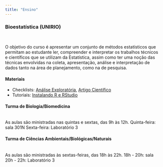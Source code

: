 ```yaml
---
title: "Ensino"
---
```


<h3> Bioestatística (UNIRIO)</h3>
<br>

O objetivo do curso é apresentar um conjunto de métodos estatísticos que permitam ao estudante ler, 
compreender e interpretar os trabalhos técnicos e científicos que se utilizam da Estatística, assim 
como  ter  uma  noção  das  técnicas  envolvidas  na  coleta,  apresentação,  análise  e  interpretação  de 
dados tanto na área de planejamento, como na de pesquisa. 

<h4>Materiais</h4>

- Checklists: [Análise Exploratória](https://drive.google.com/file/d/1Wdi--khEKj_o5cBQ0p4wkkSLwknPJMp5/view?usp=sharing), [Artigo Científico](https://drive.google.com/file/d/1nuzRCB74EXmpIpCf4jDX4xnqaJNaG0wN/view?usp=sharing)
- Tutoriais: [Instalando R e RStudio](https://drive.google.com/file/d/1LDRC0d5Q-5GXkVrp8OzPyIXykJxfCOMF/view?usp=sharing)
<br>

<h4> Turma de Biologia/Biomedicina</h4>
<br>
As aulas são ministradas nas quintas e sextas, das 9h às 12h.
Quinta-feira: sala 301N
Sexta-feira: Laboratório 3
<br>

<h4> Turma de Ciências Ambientais/Biológicas/Naturais</h4>
<br>
As aulas são ministradas às sextas-feiras, das 18h às 22h.
18h - 20h: sala 
20h - 22h: Laboratório 3
<br>
